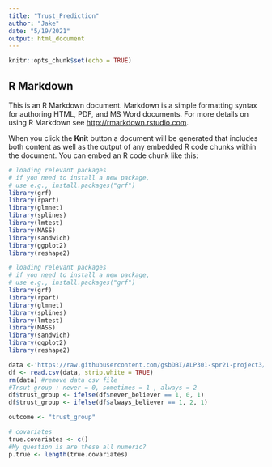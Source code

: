 ```yaml
---
title: "Trust_Prediction"
author: "Jake"
date: "5/19/2021"
output: html_document
---
```


```r
knitr::opts_chunk$set(echo = TRUE)
```

## R Markdown

This is an R Markdown document. Markdown is a simple formatting syntax for authoring HTML, PDF, and MS Word documents. For more details on using R Markdown see <http://rmarkdown.rstudio.com>.

When you click the **Knit** button a document will be generated that includes both content as well as the output of any embedded R code chunks within the document. You can embed an R code chunk like this:

```r
# loading relevant packages
# if you need to install a new package, 
# use e.g., install.packages("grf")
library(grf)
library(rpart)
library(glmnet)
library(splines)
library(lmtest)
library(MASS)
library(sandwich)
library(ggplot2)
library(reshape2)
```

```r
# loading relevant packages
# if you need to install a new package, 
# use e.g., install.packages("grf")
library(grf)
library(rpart)
library(glmnet)
library(splines)
library(lmtest)
library(MASS)
library(sandwich)
library(ggplot2)
library(reshape2)
```

``` r
data <-'https://raw.githubusercontent.com/gsbDBI/ALP301-spr21-project3/main/rla_clean_5_12.csv'
df <- read.csv(data, strip.white = TRUE)
rm(data) #remove data csv file
#Trsut group : never = 0, sometimes = 1 , always = 2
df$trust_group <- ifelse(df$never_believer == 1, 0, 1)
df$trust_group <- ifelse(df$always_believer == 1, 2, 1)

outcome <- "trust_group"

# covariates
true.covariates <- c()
#My question is are these all numeric? 
p.true <- length(true.covariates)


```

